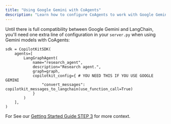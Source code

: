 ```yaml
---
title: "Using Google Gemini with CoAgents"
description: "Learn how to configure CoAgents to work with Google Gemini models."
---
```


Until there is full compatibility between Google Gemini and LangChain, you'll need one extra line of configuration in your `server.py` when using Gemini models with CoAgents:

```
sdk = CopilotKitSDK(
    agents=[
        LangGraphAgent(
            name="research_agent",
            description="Research agent.",
            graph=graph,
            copilotkit_config={ # YOU NEED THIS IF YOU USE GOOGLE GEMINI
                "convert_messages": copilotkit_messages_to_langchain(use_function_call=True)
            }
        )
    ],
)
```

For See our [Getting Started Guide STEP 3](/coagents/getting-started) for more context.
